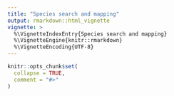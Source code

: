 ```yaml
---
title: "Species search and mapping"
output: rmarkdown::html_vignette
vignette: >
  %\VignetteIndexEntry{Species search and mapping}
  %\VignetteEngine{knitr::rmarkdown}
  %\VignetteEncoding{UTF-8}
---
```


```r
knitr::opts_chunk$set(
  collapse = TRUE,
  comment = "#>"
)
```

